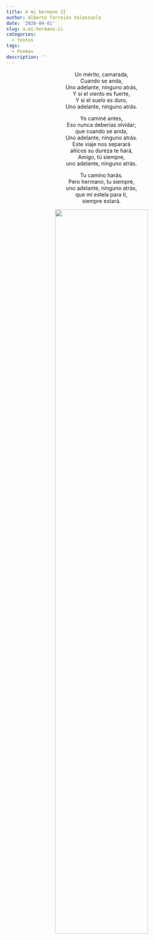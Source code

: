 ```yaml
---
title: A mi hermano II
author: Alberto Torrejón Valenzuela
date: '2020-04-01'
slug: a-mi-hermano-ii
categories:
  - textos
tags:
  - Poemas
description: ''
---
```


<center>
<span class = "primerapalabra">U</span>n mérito, camarada, <br>
Cuando se anda, <br>
Uno adelante, ninguno atrás, <br>
Y si el viento es fuerte, <br>
Y si el suelo es duro, <br>
Uno adelante, ninguno atrás. <br>

Yo caminé antes, <br>
Eso nunca deberías olvidar; <br>
que cuando se anda, <br>
Uno adelante, ninguno atrás. <br>
Este viaje nos separará <br>
añicos su dureza te hará, <br>
Amigo, tú siempre, <br>
uno adelante, ninguno atrás. <br>

Tu camino harás. <br>
Pero hermano, tu siempre, <br>
uno adelante, ninguno atrás, <br>
que mi estela para ti, <br>
siempre estará.

![](/text/Img/dani3.jpeg){width=70% height=70%}
</center>